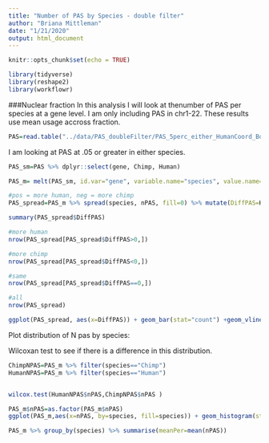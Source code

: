 ```yaml
---
title: "Number of PAS by Species - double filter"
author: "Briana Mittleman"
date: "1/21/2020"
output: html_document
---
```


```r
knitr::opts_chunk$set(echo = TRUE)
```



```r
library(tidyverse)
library(reshape2)
library(workflowr)
```


###Nuclear fraction
In this analysis I will look at thenumber of PAS per species at a gene level. I am only including PAS in chr1-22. These results use mean usage accross fraction.  

```r
PAS=read.table("../data/PAS_doubleFilter/PAS_5perc_either_HumanCoord_BothUsage_meta_doubleFilter.txt", stringsAsFactors = F, header = T)
```


I am looking at PAS at .05 or greater in either species. 
```r
PAS_sm=PAS %>% dplyr::select(gene, Chimp, Human) 

PAS_m= melt(PAS_sm, id.var="gene", variable.name="species", value.name="meanUsage") %>% filter(meanUsage >=0.05) %>% group_by(species, gene) %>% summarise(nPAS=n())

#pos = more human, neg = more chimp 
PAS_spread=PAS_m %>% spread(species, nPAS, fill=0) %>% mutate(DiffPAS=Human-Chimp)
```

```r
summary(PAS_spread$DiffPAS)

#more human
nrow(PAS_spread[PAS_spread$DiffPAS>0,])

#more chimp
nrow(PAS_spread[PAS_spread$DiffPAS<0,])

#same
nrow(PAS_spread[PAS_spread$DiffPAS==0,])

#all
nrow(PAS_spread)
```


```r
ggplot(PAS_spread, aes(x=DiffPAS)) + geom_bar(stat="count") +geom_vline(xintercept = mean(PAS_spread$DiffPAS),col="red") + labs(title="Difference in number of PAS at 5% Human vs Chimp", y="Genes", x="N Human PAS - N Chimp PAS")
```

Plot distribution of N pas by species:  

Wilcoxan test to see if there is a difference in this distribution.  

```r
ChimpNPAS=PAS_m %>% filter(species=="Chimp")
HumanNPAS=PAS_m %>% filter(species=="Human")


wilcox.test(HumanNPAS$nPAS,ChimpNPAS$nPAS )
```
```r

PAS_m$nPAS=as.factor(PAS_m$nPAS)
ggplot(PAS_m,aes(x=nPAS, by=species, fill=species)) + geom_histogram(stat="count",position = "dodge") +  scale_fill_brewer(palette = "Dark2") + labs(title="Distribution for number of PAS at 5% ", x="Number of PAS",y="Genes")
```

```r
PAS_m %>% group_by(species) %>% summarise(meanPer=mean(nPAS))
```


